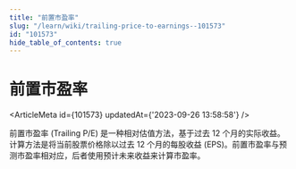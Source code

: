 ```yaml
---
title: "前置市盈率"
slug: "/learn/wiki/trailing-price-to-earnings--101573"
id: "101573"
hide_table_of_contents: true
---
```



# 前置市盈率

<ArticleMeta id={101573} updatedAt={'2023-09-26 13:58:58'} />
<div className='border-solid border-b border-t-0 my-4 border-[var(--ifm-color-gray-300)]' />

前置市盈率 (Trailing P/E) 是一种相对估值方法，基于过去 12 个月的实际收益。计算方法是将当前股票价格除以过去 12 个月的每股收益 (EPS)。前置市盈率与预测市盈率相对应，后者使用预计未来收益来计算市盈率。
